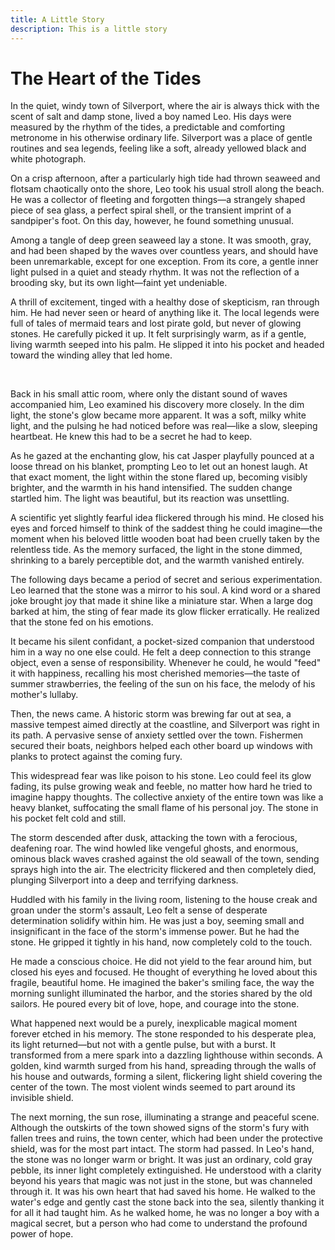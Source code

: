 ```yaml
---
title: A Little Story
description: This is a little story
---
```


# The Heart of the Tides

In the quiet, windy town of Silverport, where the air is always thick with the scent of salt and damp stone, lived a boy named Leo. His days were measured by the rhythm of the tides, a predictable and comforting metronome in his otherwise ordinary life. Silverport was a place of gentle routines and sea legends, feeling like a soft, already yellowed black and white photograph.

On a crisp afternoon, after a particularly high tide had thrown seaweed and flotsam chaotically onto the shore, Leo took his usual stroll along the beach. He was a collector of fleeting and forgotten things—a strangely shaped piece of sea glass, a perfect spiral shell, or the transient imprint of a sandpiper's foot. On this day, however, he found something unusual.

Among a tangle of deep green seaweed lay a stone. It was smooth, gray, and had been shaped by the waves over countless years, and should have been unremarkable, except for one exception. From its core, a gentle inner light pulsed in a quiet and steady rhythm. It was not the reflection of a brooding sky, but its own light—faint yet undeniable.

A thrill of excitement, tinged with a healthy dose of skepticism, ran through him. He had never seen or heard of anything like it. The local legends were full of tales of mermaid tears and lost pirate gold, but never of glowing stones. He carefully picked it up. It felt surprisingly warm, as if a gentle, living warmth seeped into his palm. He slipped it into his pocket and headed toward the winding alley that led home.

<br />

Back in his small attic room, where only the distant sound of waves accompanied him, Leo examined his discovery more closely. In the dim light, the stone's glow became more apparent. It was a soft, milky white light, and the pulsing he had noticed before was real—like a slow, sleeping heartbeat. He knew this had to be a secret he had to keep.

As he gazed at the enchanting glow, his cat Jasper playfully pounced at a loose thread on his blanket, prompting Leo to let out an honest laugh. At that exact moment, the light within the stone flared up, becoming visibly brighter, and the warmth in his hand intensified. The sudden change startled him. The light was beautiful, but its reaction was unsettling.

A scientific yet slightly fearful idea flickered through his mind. He closed his eyes and forced himself to think of the saddest thing he could imagine—the moment when his beloved little wooden boat had been cruelly taken by the relentless tide. As the memory surfaced, the light in the stone dimmed, shrinking to a barely perceptible dot, and the warmth vanished entirely.

The following days became a period of secret and serious experimentation. Leo learned that the stone was a mirror to his soul. A kind word or a shared joke brought joy that made it shine like a miniature star. When a large dog barked at him, the sting of fear made its glow flicker erratically. He realized that the stone fed on his emotions.

It became his silent confidant, a pocket-sized companion that understood him in a way no one else could. He felt a deep connection to this strange object, even a sense of responsibility. Whenever he could, he would "feed" it with happiness, recalling his most cherished memories—the taste of summer strawberries, the feeling of the sun on his face, the melody of his mother's lullaby.

Then, the news came. A historic storm was brewing far out at sea, a massive tempest aimed directly at the coastline, and Silverport was right in its path. A pervasive sense of anxiety settled over the town. Fishermen secured their boats, neighbors helped each other board up windows with planks to protect against the coming fury.

This widespread fear was like poison to his stone. Leo could feel its glow fading, its pulse growing weak and feeble, no matter how hard he tried to imagine happy thoughts. The collective anxiety of the entire town was like a heavy blanket, suffocating the small flame of his personal joy. The stone in his pocket felt cold and still.

The storm descended after dusk, attacking the town with a ferocious, deafening roar. The wind howled like vengeful ghosts, and enormous, ominous black waves crashed against the old seawall of the town, sending sprays high into the air. The electricity flickered and then completely died, plunging Silverport into a deep and terrifying darkness.

Huddled with his family in the living room, listening to the house creak and groan under the storm's assault, Leo felt a sense of desperate determination solidify within him. He was just a boy, seeming small and insignificant in the face of the storm's immense power. But he had the stone. He gripped it tightly in his hand, now completely cold to the touch.

He made a conscious choice. He did not yield to the fear around him, but closed his eyes and focused. He thought of everything he loved about this fragile, beautiful home. He imagined the baker's smiling face, the way the morning sunlight illuminated the harbor, and the stories shared by the old sailors. He poured every bit of love, hope, and courage into the stone.

What happened next would be a purely, inexplicable magical moment forever etched in his memory. The stone responded to his desperate plea, its light returned—but not with a gentle pulse, but with a burst. It transformed from a mere spark into a dazzling lighthouse within seconds. A golden, kind warmth surged from his hand, spreading through the walls of his house and outwards, forming a silent, flickering light shield covering the center of the town. The most violent winds seemed to part around its invisible shield.

The next morning, the sun rose, illuminating a strange and peaceful scene. Although the outskirts of the town showed signs of the storm's fury with fallen trees and ruins, the town center, which had been under the protective shield, was for the most part intact. The storm had passed. In Leo's hand, the stone was no longer warm or bright. It was just an ordinary, cold gray pebble, its inner light completely extinguished. He understood with a clarity beyond his years that magic was not just in the stone, but was channeled through it. It was his own heart that had saved his home. He walked to the water's edge and gently cast the stone back into the sea, silently thanking it for all it had taught him. As he walked home, he was no longer a boy with a magical secret, but a person who had come to understand the profound power of hope.